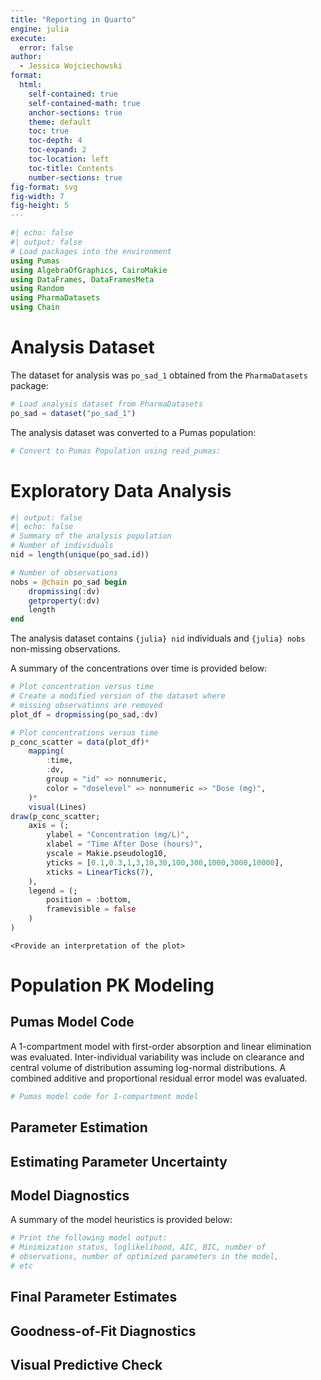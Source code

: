 ```yaml
---
title: "Reporting in Quarto"
engine: julia
execute:
  error: false
author:
  - Jessica Wojciechowski
format:
  html:
    self-contained: true
    self-contained-math: true
    anchor-sections: true
    theme: default
    toc: true
    toc-depth: 4
    toc-expand: 2
    toc-location: left
    toc-title: Contents
    number-sections: true
fig-format: svg
fig-width: 7
fig-height: 5
---
```


```julia
#| echo: false
#| output: false
# Load packages into the environment
using Pumas
using AlgebraOfGraphics, CairoMakie
using DataFrames, DataFramesMeta
using Random
using PharmaDatasets
using Chain
```

# Analysis Dataset

The dataset for analysis was `po_sad_1` obtained from the `PharmaDatasets` package:

```julia
# Load analysis dataset from PharmaDatasets
po_sad = dataset("po_sad_1")
```

The analysis dataset was converted to a Pumas population:

```julia
# Convert to Pumas Population using read_pumas:


```

# Exploratory Data Analysis

```julia
#| output: false
#| echo: false
# Summary of the analysis population
# Number of individuals
nid = length(unique(po_sad.id))

# Number of observations
nobs = @chain po_sad begin
    dropmissing(:dv)
    getproperty(:dv)
    length
end
```

The analysis dataset contains `{julia} nid` individuals and `{julia} nobs` non-missing observations.

A summary of the concentrations over time is provided below:

```julia
# Plot concentration versus time
# Create a modified version of the dataset where
# missing observations are removed
plot_df = dropmissing(po_sad,:dv)

# Plot concentrations versus time
p_conc_scatter = data(plot_df)*
    mapping(
        :time,
        :dv,
        group = "id" => nonnumeric,
        color = "doselevel" => nonnumeric => "Dose (mg)",
    )*
    visual(Lines)
draw(p_conc_scatter;
    axis = (;
        ylabel = "Concentration (mg/L)",
        xlabel = "Time After Dose (hours)",
        yscale = Makie.pseudolog10,
        yticks = [0.1,0.3,1,3,10,30,100,300,1000,3000,10000],
        xticks = LinearTicks(7),
    ),
    legend = (;
        position = :bottom,
        framevisible = false
    )
)
```

`<Provide an interpretation of the plot>`

# Population PK Modeling

## Pumas Model Code

A 1-compartment model with first-order absorption and linear elimination was evaluated. Inter-individual variability was include on clearance and central volume of distribution assuming log-normal distributions. A combined additive and proportional residual error model was evaluated.

```julia
# Pumas model code for 1-compartment model

```

## Parameter Estimation

## Estimating Parameter Uncertainty

## Model Diagnostics

A summary of the model heuristics is provided below:

```julia
# Print the following model output:
# Minimization status, loglikelihood, AIC, BIC, number of 
# observations, number of optimized parameters in the model,
# etc

```

## Final Parameter Estimates

## Goodness-of-Fit Diagnostics

## Visual Predictive Check